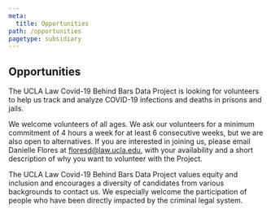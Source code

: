 ```yaml
---
meta:
  title: Opportunities
path: /opportunities
pagetype: subsidiary
---
```

## Opportunities

The UCLA Law Covid-19 Behind Bars Data Project is looking for volunteers to help us track and analyze COVID-19 infections and deaths in prisons and jails. 

We welcome volunteers of all ages. We ask our volunteers for a minimum commitment of 4 hours a week for at least 6 consecutive weeks, but we are also open to alternatives. If you are interested in joining us, please email Danielle Flores at floresd@law.ucla.edu, with your availability and a short description of why you want to volunteer with the Project.

The UCLA Law Covid-19 Behind Bars Data Project values equity and inclusion and encourages a diversity of candidates from various backgrounds to contact us. We especially welcome the participation of people who have been directly impacted by the criminal legal system.  

&nbsp;\
&nbsp;